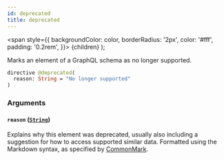```yaml
---
id: deprecated
title: deprecated
---
```


<span
style={{
      backgroundColor: color,
      borderRadius: '2px',
      color: '#fff',
      padding: '0.2rem',
    }}>
{children}
</span>
);

Marks an element of a GraphQL schema as no longer supported.

```graphql
directive @deprecated(
  reason: String = "No longer supported"
)
```

### Arguments

#### `reason` ([`String`](../../../../../../../docs/apis-tools/tasklist-api/scalars/string.mdx))

Explains why this element was deprecated, usually also including a suggestion for how to access supported similar data. Formatted using the Markdown syntax, as specified by [CommonMark](https://commonmark.org/).
